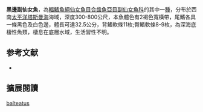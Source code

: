 {{Speciesbox
| name = 黑邊副仙女魚
| status = NE
| status_system = iucn3.1
| image = 
| image_caption = 
| genus = Paraulopus
| species = balteatus
| authority = [[Gomon|Gomon]], 2010
| synonyms = 
}}
'''黑邊副仙女魚'''，為[[輻鰭魚綱|輻鰭魚綱]][[仙女魚目|仙女魚目]][[合齒魚亞目|合齒魚亞目]][[副仙女魚科|副仙女魚科]]的其中一[[種|種]]，分布於西南[[太平洋|太平洋]][[塔斯曼海|塔斯曼海]]海域，深度300-800公尺，本魚體色有2褐色寬橫帶，尾鰭各具一條黑色及白色邊，體長可達32.5公分，背鰭軟條11枚;臀鰭軟條8-9枚，為深海底棲性魚類，棲息在底層水域，生活習性不明。
==参考文献==
*{{FishBase_species|genus=Paraulopus|species=balteatus|year=2016|month=6}}

== 擴展閱讀 ==
{{refbegin}}
{{wikispecies-inline|Paraulopus balteatus|黑邊副仙女魚}}
{{refend}}
{{Taxonbar|from=Q6403900}}

[[Category:副仙女魚屬|balteatus]]


{{魚類小作品}}